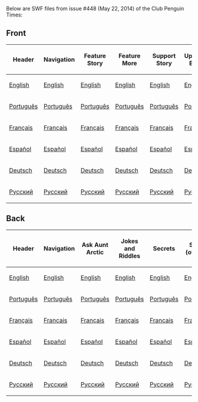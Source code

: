 Below are SWF files from issue #448 (May 22, 2014) of the Club Penguin Times:

==Front==
<center>
{|class="wikitable" border="1"
!Header
!Navigation
!Feature Story
!Feature More
!Support Story
!Upcoming Events
!News Flash
!Ask Aunt Arctic
!Dividers
|-
|[[Media:ENNews448HeaderFront.swf|English]]||[[Media:ENNews448NavigationFront.swf|English]]||[[Media:ENNews448FeatureStory.swf|English]]||[[Media:ENNews448FeatureMore.swf|English]]||[[Media:ENNews448SupportStory.swf|English]]||[[Media:ENNews448UpcomingEvents.swf|English]]||[[Media:ENNews448NewsFlash.swf|English]]||[[Media:ENNews448AskAuntArctic.swf|English]]||[[Media:ENNews448Dividers.swf|English]]
|-
|[[Media:PTNews448HeaderFront.swf|Português]]||[[Media:PTNews448NavigationFront.swf|Português]]||[[Media:PTNews448FeatureStory.swf|Português]]||[[Media:PTNews448FeatureMore.swf|Português]]||[[Media:PTNews448SupportStory.swf|Português]]||[[Media:PTNews448UpcomingEvents.swf|Português]]||[[Media:PTNews448NewsFlash.swf|Português]]||[[Media:PTNews448AskAuntArctic.swf|Português]]||[[Media:PTNews448Dividers.swf|Português]]
|-
|[[Media:FRNews448HeaderFront.swf|Français]]||[[Media:FRNews448NavigationFront.swf|Français]]||[[Media:FRNews448FeatureStory.swf|Français]]||[[Media:FRNews448FeatureMore.swf|Français]]||[[Media:FRNews448SupportStory.swf|Français]]||[[Media:FRNews448UpcomingEvents.swf|Français]]||[[Media:FRNews448NewsFlash.swf|Français]]||[[Media:FRNews448AskAuntArctic.swf|Français]]||[[Media:FRNews448Dividers.swf|Français]]
|-
|[[Media:ESNews448HeaderFront.swf|Español]]||[[Media:ESNews448NavigationFront.swf|Español]]||[[Media:ESNews448FeatureStory.swf|Español]]||[[Media:ESNews448FeatureMore.swf|Español]]||[[Media:ESNews448SupportStory.swf|Español]]||[[Media:ESNews448UpcomingEvents.swf|Español]]||[[Media:ESNews448NewsFlash.swf|Español]]||[[Media:ESNews448AskAuntArctic.swf|Español]]||[[Media:ESNews448Dividers.swf|Español]]
|-
|[[Media:DENews448HeaderFront.swf|Deutsch]]||[[Media:DENews448NavigationFront.swf|Deutsch]]||[[Media:DENews448FeatureStory.swf|Deutsch]]||[[Media:DENews448FeatureMore.swf|Deutsch]]||[[Media:DENews448SupportStory.swf|Deutsch]]||[[Media:DENews448UpcomingEvents.swf|Deutsch]]||[[Media:DENews448NewsFlash.swf|Deutsch]]||[[Media:DENews448AskAuntArctic.swf|Deutsch]]||[[Media:DENews448Dividers.swf|Deutsch]]
|-
|[[Media:RUNews448HeaderFront.swf|Русский]]||[[Media:RUNews448NavigationFront.swf|Русский]]||[[Media:RUNews448FeatureStory.swf|Русский]]||[[Media:RUNews448FeatureMore.swf|Русский]]||[[Media:RUNews448SupportStory.swf|Русский]]||[[Media:RUNews448UpcomingEvents.swf|Русский]]||[[Media:RUNews448NewsFlash.swf|Русский]]||[[Media:RUNews448AskAuntArctic.swf|Русский]]||[[Media:RUNews448Dividers.swf|Русский]]
|}
</center>
==Back==
<center>
{|class="wikitable" border="1"
!Header
!Navigation
!Ask Aunt Arctic
!Jokes and Riddles
!Secrets
!Secret (overlay)
!Dividers
!Submit Your Content
|-
|[[Media:ENNews448HeaderBack.swf|English]]||[[Media:ENNews448NavigationBack.swf|English]]||[[Media:ENNews448AskAuntArcticBack.swf|English]]||[[Media:ENNews448JokesAndRiddles.swf|English]]||[[Media:ENNews448Secrets.swf|English]]||[[Media:ENNews448SecretOverlay.swf|English]]||[[Media:ENNews448DividersBack.swf|English]]||[[Media:ENNews448SubmitYourContent.swf|English]]
|-
|[[Media:PTNews448HeaderBack.swf|Português]]||[[Media:PTNews448NavigationBack.swf|Português]]||[[Media:PTNews448AskAuntArcticBack.swf|Português]]||[[Media:PTNews448JokesandRiddles.swf|Português]]||[[Media:PTNews448Secrets.swf|Português]]||[[Media:PTNews448SecretOverlay.swf|Português]]||[[Media:PTNews448DividersBack.swf|Português]]||[[Media:PTNews448SubmitYourContent.swf|Português]]
|-
|[[Media:FRNews448HeaderBack.swf|Français]]||[[Media:FRNews448NavigationBack.swf|Français]]||[[Media:FRNews448AskAuntArcticBack.swf|Français]]||[[Media:FRNews448JokesandRiddles.swf|Français]]||[[Media:FRNews448Secrets.swf|Français]]||[[Media:FRNews448SecretOverlay.swf|Français]]||[[Media:FRNews448DividersBack.swf|Français]]||[[Media:FRNews448SubmitYourContent.swf|Français]]
|-
|[[Media:ESNews448HeaderBack.swf|Español]]||[[Media:ESNews448NavigationBack.swf|Español]]||[[Media:ESNews448AskAuntArcticBack.swf|Español]]||[[Media:ESNews448JokesandRiddles.swf|Español]]||[[Media:ESNews448Secrets.swf|Español]]||[[Media:ESNews448SecretOverlay.swf|Español]]||[[Media:ESNews448DividersBack.swf|Español]]||[[Media:ESNews448SubmitYourContent.swf|Español]]
|-
|[[Media:DENews448HeaderBack.swf|Deutsch]]||[[Media:DENews448NavigationBack.swf|Deutsch]]||[[Media:DENews448AskAuntArcticBack.swf|Deutsch]]||[[Media:DENews448JokesandRiddles.swf|Deutsch]]||[[Media:DENews448Secrets.swf|Deutsch]]||[[Media:DENews448SecretOverlay.swf|Deutsch]]||[[Media:DENews448DividersBack.swf|Deutsch]]||[[Media:DENews448SubmitYourContent.swf|Deutsch]]
|-
|[[Media:RUNews448HeaderBack.swf|Русский]]||[[Media:RUNews448NavigationBack.swf|Русский]]||[[Media:RUNews448AskAuntArcticBack.swf|Русский]]||[[Media:RUNews448JokesandRiddles.swf|Русский]]||[[Media:RUNews448Secrets.swf|Русский]]||[[Media:RUNews448SecretsOverlay.swf|Русский]]||[[Media:RUNews448DividersBack.swf|Русский]]||[[Media:RUNews448SubmitYourContent.swf|Русский]]
|}
</center>